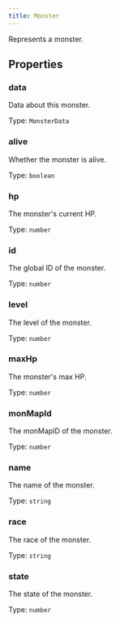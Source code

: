 ```yaml
---
title: Monster
---
```



Represents a monster.


## Properties
### data
Data about this monster.

Type: `MonsterData`

### alive <Badge text="Getter" size="small" />	
Whether the monster is alive.

Type: `boolean`

### hp <Badge text="Getter" size="small" />	
The monster's current HP.

Type: `number`

### id <Badge text="Getter" size="small" />	
The global ID of the monster.

Type: `number`

### level <Badge text="Getter" size="small" />	
The level of the monster.

Type: `number`

### maxHp <Badge text="Getter" size="small" />	
The monster's max HP.

Type: `number`

### monMapId <Badge text="Getter" size="small" />	
The monMapID of the monster.

Type: `number`

### name <Badge text="Getter" size="small" />	
The name of the monster.

Type: `string`

### race <Badge text="Getter" size="small" />	
The race of the monster.

Type: `string`

### state <Badge text="Getter" size="small" />	
The state of the monster.

Type: `number`
